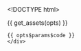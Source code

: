 <!DOCTYPE html>
<html>
  <head>
    <meta http-equiv="Content-Type" content="text/html; charset=utf-8"/>

    <title>{{ opts$params$title }}</title>

    {{ get_assets(opts) }}

  </head>

  <body>
    <script type="text/javascript">
    ```r

    data = {{ get_data_as_json(opts) }}

    radius = {{ opts$params$radius }}

    color_scale = {{ get_d3_color_scale(opts) }}

    color_legend_counts = {{ get_color_legend_counts(opts) }}

    plot = new_plot(
        width: {{ opts$params$width }}
        height: {{ opts$params$height }}
        padding: {{ get_padding_param(opts) }}
        data_ranges:
            x: {{ toJSON(range(opts$data$x, na.rm = TRUE)) }}
            y: {{ toJSON(range(opts$data$y, na.rm = TRUE)) }}
        xlab: "{{ opts$params$xlab }}"
        ylab: "{{ opts$params$ylab }}"
        title: "{{ opts$params$title }}"
        box: {{ toJSON(opts$data$box )}}
        xlim: {{ toJSON(opts$params$xlim )}}
        ylim: {{ toJSON(opts$params$ylim )}}
        categorical_domains:
            x: {{ toJSON(opts$params$x_categorical_domain ) }}
            y: {{ toJSON(opts$params$y_categorical_domain ) }}
        jitter: {{ opts$params$jitter }}
        ordinal_scale_padding: 1
        linear_scale_padding: 40)

    plot.tooltip_text = (d) ->
        "{{ get_tooltip_content_points(opts$data, opts$params) }}"

    plot.append("defs").append("clipPath")
        .attr("id", "clip")
      .append("rect")
        .attr(
            "width": plot.width
            "height": plot.height)

    clip = plot.append("g")
        .attr("clip-path", "url(#clip)")

    if plot.zoom
        clip.append("rect")
          .style("cursor": "move")
          .attr(
                "class": "overlay"
                "width":  plot.width
                "height": plot.height
                "fill": "none"
                "pointer-events": "all")
          .call(d3.behavior.zoom()
              .x(plot.scales.x)
              .y(plot.scales.y)
              .scaleExtent([1, Infinity])
              .on("zoom", () -> redraw() ))

        redraw = () ->
            plot.select(".x.axis").call(plot.axes.x);
            plot.select(".y.axis").call(plot.axes.y);
            g_points.attr("transform", transform)

    transform = (d) ->
        "translate(#{plot.scales.x(d.x) + plot.jitters.x()}, #{plot.scales.y(d.y) + plot.jitters.y()})"

    g_points = clip.selectAll(".point")
        .data(data)
      .enter().append("g")
        .attr(
              "class": "point"
              "transform": transform)


    points = g_points.append("svg:circle")
        .attr(
            "class": "point_tooltip"
            "r": radius
            "fill": (d) -> color_scale(d.colorize)
            "title": (d) -> plot.tooltip_text(d) )

    $(".point_tooltip").tooltip
        html: true
        container: "body"
        placement: "top"

    point_names = g_points.append("text")
        .text((d) -> d.point_name)
        .attr(
            "dy": ".32em"
            "dx": 8
            "text-anchor": "left"
            "display": "none")
        .style(
            "fill": (d) -> color_scale(d.colorize)
            "font-size": "22px")


    # Sidebar
    sidebar = plot.append("g")
        .attr("transform","translate(#{plot.width + 60},0)")

    g_toggle_names = sidebar.append("g")
        .style("cursor", "pointer")
        .style("font-size","22px")
        .on("click", () -> toggle_names())

    g_toggle_names.append("circle")
        .attr("r", 7)
        .attr("stroke","black")
        .attr("stroke-width", 2)
        .attr("fill","white")

    g_toggle_names.append("text")
        .attr('text-anchor', 'start')
        .attr('dy', '.32em')
        .attr('dx', '12')
        .text("Show names (#{data.length})")

    toggle_names = ()->
        showing_point_names = g_toggle_names.classed("show_names")
        point_names.attr("display", ()->        if showing_point_names then "none" else "inline")
        g_toggle_names.attr("class", ()->        if showing_point_names then "" else "show_names")
            .select("circle").attr("fill", ()-> if showing_point_names then "white" else "black")

    # Draw color legend
    if color_scale.range().length > 1
        sidebar.append("text")
            .attr(
                  "class": "color_title"
                  "x": -radius
                  "y": 45
                  "dy": ".35em")
            .style(
                  "font-size": "16px"
                  "font-weight": "bold")
            .text("{{ opts$params$color_title }}")

        g_color_legend = sidebar.selectAll(".key")
            .data(color_scale.domain().reverse())
          .enter().append("g")
            .attr(
                  "transform": (d, i) -> "translate(0, #{i * (radius * 2 + 15) + 70})"
                  "class": "key")

        g_color_legend.append("circle")
            .attr(
                "r": radius
                "fill": color_scale)

        # legend_point_names = get_legend_names_param(opts)
        g_color_legend.append("text")
            .attr(
                "x": radius + 10
                "y": 0
                "dy": ".35em")
            .text((d) -> "#{d} (#{color_legend_counts[d]})")
            # ).text((d,i) -> legend_names[i])


    # d3.select(window).on("keydown", () ->
    #     # switch (d3.event.keyCode) {
    #       # case : year = Math.max(year0, year - 10); break;
    #       # case 39: year = Math.min(year1, year + 10); break;
    #     # }
    #     # console.log(d3.event.keyCode)
    #     if (d3.event.keyCode in [78, 32]) # 'n' or 'space bar'
    #         change()
    # )

    ```
    </script>
    <div class = "code">
    {{ opts$params$code }}
    </div>
  </body>
</html>